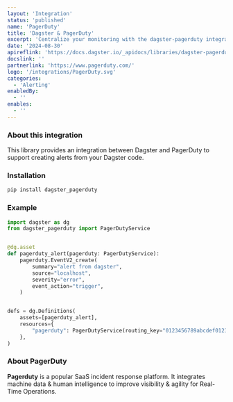 ```yaml
---
layout: 'Integration'
status: 'published'
name: 'PagerDuty'
title: 'Dagster & PagerDuty'
excerpt: 'Centralize your monitoring with the dagster-pagerduty integration.'
date: '2024-08-30'
apireflink: 'https://docs.dagster.io/_apidocs/libraries/dagster-pagerduty'
docslink: ''
partnerlink: 'https://www.pagerduty.com/'
logo: '/integrations/PagerDuty.svg'
categories:
  - 'Alerting'
enabledBy:
  - ''
enables:
  - ''
---
```


### About this integration

This library provides an integration between Dagster and PagerDuty to support creating alerts from your Dagster code.

### Installation

```bash
pip install dagster_pagerduty
```

### Example

```python
import dagster as dg
from dagster_pagerduty import PagerDutyService


@dg.asset
def pagerduty_alert(pagerduty: PagerDutyService):
    pagerduty.EventV2_create(
        summary="alert from dagster",
        source="localhost",
        severity="error",
        event_action="trigger",
    )


defs = dg.Definitions(
    assets=[pagerduty_alert],
    resources={
        "pagerduty": PagerDutyService(routing_key="0123456789abcdef0123456789abcdef")
    },
)

```

### About PagerDuty

**Pagerduty** is a popular SaaS incident response platform. It integrates machine data & human intelligence to improve visibility & agility for Real-Time Operations.
